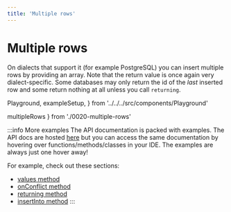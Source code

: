 ```yaml
---
title: 'Multiple rows'
---
```


# Multiple rows

On dialects that support it (for example PostgreSQL) you can insert multiple
rows by providing an array. Note that the return value is once again very
dialect-specific. Some databases may only return the id of the *last* inserted
row and some return nothing at all unless you call `returning`.

  Playground,
  exampleSetup,
} from '../../../src/components/Playground'

  multipleRows
} from './0020-multiple-rows'

<div style={{ marginBottom: '1em' }}>
  <Playground code={multipleRows} setupCode={exampleSetup} />
</div>

:::info More examples
The API documentation is packed with examples. The API docs are hosted [here](https://kysely-org.github.io/kysely-apidoc/)
but you can access the same documentation by hovering over functions/methods/classes in your IDE. The examples are always
just one hover away!

For example, check out these sections:
 - [values method](https://kysely-org.github.io/kysely-apidoc/classes/InsertQueryBuilder.html#values)
 - [onConflict method](https://kysely-org.github.io/kysely-apidoc/classes/InsertQueryBuilder.html#onConflict)
 - [returning method](https://kysely-org.github.io/kysely-apidoc/classes/InsertQueryBuilder.html#returning)
 - [insertInto method](https://kysely-org.github.io/kysely-apidoc/classes/Kysely.html#insertInto)
:::